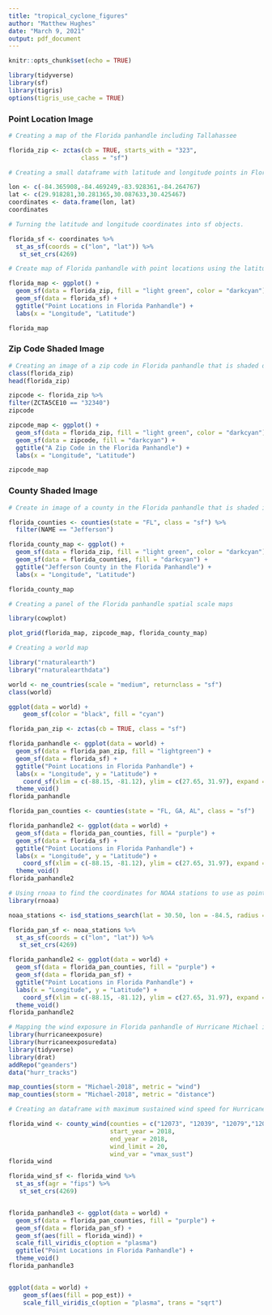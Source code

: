 ```yaml
---
title: "tropical_cyclone_figures"
author: "Matthew Hughes"
date: "March 9, 2021"
output: pdf_document
---
```


```r
knitr::opts_chunk$set(echo = TRUE)
```

```r
library(tidyverse)
library(sf)
library(tigris)
options(tigris_use_cache = TRUE)
```
### Point Location Image ###
```r
# Creating a map of the Florida panhandle including Tallahassee

florida_zip <- zctas(cb = TRUE, starts_with = "323", 
                    class = "sf")
```

```r
# Creating a small dataframe with latitude and longitude points in Florida panhandle. 

lon <- c(-84.365908,-84.469249,-83.928361,-84.264767)
lat <- c(29.918281,30.281365,30.087633,30.425467)
coordinates <- data.frame(lon, lat)
coordinates
```

```r
# Turning the latitude and longitude coordinates into sf objects. 

florida_sf <- coordinates %>% 
  st_as_sf(coords = c("lon", "lat")) %>% 
   st_set_crs(4269)

```

```r
# Create map of Florida panhandle with point locations using the latitude and longitude dataframe. 

florida_map <- ggplot() +
  geom_sf(data = florida_zip, fill = "light green", color = "darkcyan") +
  geom_sf(data = florida_sf) +
  ggtitle("Point Locations in Florida Panhandle") +
  labs(x = "Longitude", "Latitude") 

florida_map
```
### Zip Code Shaded Image ###
```r
# Creating an image of a zip code in Florida panhandle that is shaded dark blue. 
class(florida_zip)
head(florida_zip)

zipcode <- florida_zip %>%
filter(ZCTA5CE10 == "32340")
zipcode

zipcode_map <- ggplot() + 
  geom_sf(data = florida_zip, fill = "light green", color = "darkcyan") + 
  geom_sf(data = zipcode, fill = "darkcyan") +
  ggtitle("A Zip Code in the Florida Panhandle") +
  labs(x = "Longitude", "Latitude") 

zipcode_map
```
### County Shaded Image ###
```r
# Create in image of a county in the Florida panhandle that is shaded in. 

florida_counties <- counties(state = "FL", class = "sf") %>% 
  filter(NAME == "Jefferson")

florida_county_map <- ggplot() + 
  geom_sf(data = florida_zip, fill = "light green", color = "darkcyan") + 
  geom_sf(data = florida_counties, fill = "darkcyan") +
  ggtitle("Jefferson County in the Florida Panhandle") +
  labs(x = "Longitude", "Latitude") 

florida_county_map
```
```r
# Creating a panel of the Florida panhandle spatial scale maps

library(cowplot)

plot_grid(florida_map, zipcode_map, florida_county_map)
```

```r
# Creating a world map

library("rnaturalearth")
library("rnaturalearthdata")

world <- ne_countries(scale = "medium", returnclass = "sf")
class(world)

ggplot(data = world) + 
    geom_sf(color = "black", fill = "cyan")
```

```r
florida_pan_zip <- zctas(cb = TRUE, class = "sf")

florida_panhandle <- ggplot(data = world) +
  geom_sf(data = florida_pan_zip, fill = "lightgreen") +
  geom_sf(data = florida_sf) +
  ggtitle("Point Locations in Florida Panhandle") +
  labs(x = "Longitude", y = "Latitude") +
    coord_sf(xlim = c(-88.15, -81.12), ylim = c(27.65, 31.97), expand = FALSE) +
  theme_void()
florida_panhandle
```
```r
florida_pan_counties <- counties(state = "FL, GA, AL", class = "sf")

florida_panhandle2 <- ggplot(data = world) +
  geom_sf(data = florida_pan_counties, fill = "purple") +
  geom_sf(data = florida_sf) +
  ggtitle("Point Locations in Florida Panhandle") +
  labs(x = "Longitude", y = "Latitude") +
    coord_sf(xlim = c(-88.15, -81.12), ylim = c(27.65, 31.97), expand = FALSE) +
  theme_void()
florida_panhandle2
```
```r
# Using rnoaa to find the coordinates for NOAA stations to use as point locations. 
library(rnoaa)

noaa_stations <- isd_stations_search(lat = 30.50, lon = -84.5, radius = 250)

florida_pan_sf <- noaa_stations %>% 
  st_as_sf(coords = c("lon", "lat")) %>% 
   st_set_crs(4269)

florida_panhandle2 <- ggplot(data = world) +
  geom_sf(data = florida_pan_counties, fill = "purple") +
  geom_sf(data = florida_pan_sf) +
  ggtitle("Point Locations in Florida Panhandle") +
  labs(x = "Longitude", y = "Latitude") +
    coord_sf(xlim = c(-88.15, -81.12), ylim = c(27.65, 31.97), expand = FALSE) +
  theme_void()
florida_panhandle2
```
```r
# Mapping the wind exposure in Florida panhandle of Hurricane Michael in 2018
library(hurricaneexposure)
library(hurricaneexposuredata)
library(tidyverse)
library(drat)
addRepo("geanders")
data("hurr_tracks")

map_counties(storm = "Michael-2018", metric = "wind")
map_counties(storm = "Michael-2018", metric = "distance")
```
```r
# Creating an dataframe with maximum sustained wind speed for Hurricane Michael in Florida in 2018

florida_wind <- county_wind(counties = c("12073", "12039", "12079","12065", "12123", "12129", "12077", "12045", "12123"),
                            start_year = 2018,
                            end_year = 2018,
                            wind_limit = 20,
                            wind_var = "vmax_sust")
florida_wind
```
```r
florida_wind_sf <- florida_wind %>% 
  st_as_sf(agr = "fips") %>% 
   st_set_crs(4269)


florida_panhandle3 <- ggplot(data = world) +
  geom_sf(data = florida_pan_counties, fill = "purple") +
  geom_sf(data = florida_pan_sf) +
  geom_sf(aes(fill = florida_wind)) +
  scale_fill_viridis_c(option = "plasma")
  ggtitle("Point Locations in Florida Panhandle") +
  theme_void()
florida_panhandle3


ggplot(data = world) +
    geom_sf(aes(fill = pop_est)) +
    scale_fill_viridis_c(option = "plasma", trans = "sqrt")
```

